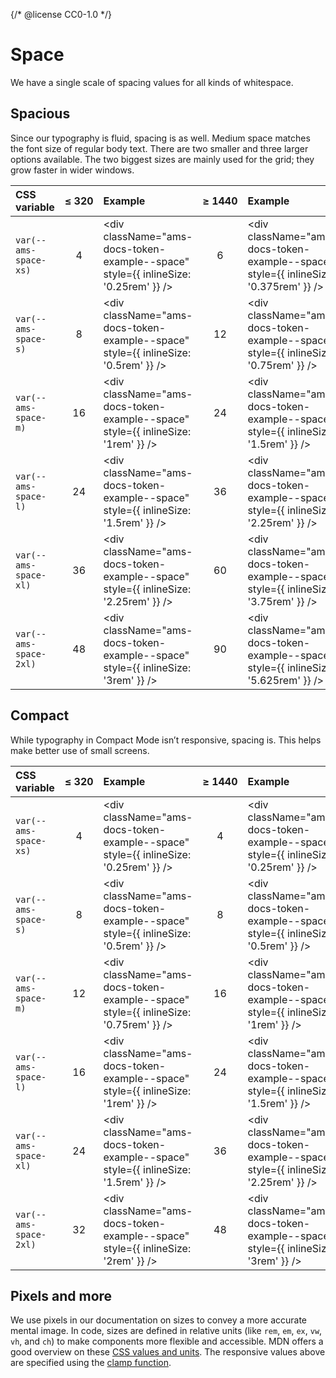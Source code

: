 {/* @license CC0-1.0 */}


<Meta title="Brand/Design Tokens/Space" />

# Space

We have a single scale of spacing values for all kinds of whitespace.

## Spacious

Since our typography is fluid, spacing is as well.
Medium space matches the font size of regular body text.
There are two smaller and three larger options available.
The two biggest sizes are mainly used for the grid; they grow faster in wider windows.

| CSS variable           | ≤&nbsp;320 | Example                                                                             | ≥&nbsp;1440 | Example                                                                              |
| :--------------------- | :--------: | :---------------------------------------------------------------------------------- | :---------: | :----------------------------------------------------------------------------------- |
| `var(--ams-space-xs)`  |     4      | <div className="ams-docs-token-example--space" style={{ inlineSize: '0.25rem' }} /> |      6      | <div className="ams-docs-token-example--space" style={{ inlineSize: '0.375rem' }} /> |
| `var(--ams-space-s)`   |     8      | <div className="ams-docs-token-example--space" style={{ inlineSize: '0.5rem' }} />  |     12      | <div className="ams-docs-token-example--space" style={{ inlineSize: '0.75rem' }} />  |
| `var(--ams-space-m)`   |     16     | <div className="ams-docs-token-example--space" style={{ inlineSize: '1rem' }} />    |     24      | <div className="ams-docs-token-example--space" style={{ inlineSize: '1.5rem' }} />   |
| `var(--ams-space-l)`   |     24     | <div className="ams-docs-token-example--space" style={{ inlineSize: '1.5rem' }} />  |     36      | <div className="ams-docs-token-example--space" style={{ inlineSize: '2.25rem' }} />  |
| `var(--ams-space-xl)`  |     36     | <div className="ams-docs-token-example--space" style={{ inlineSize: '2.25rem' }} /> |     60      | <div className="ams-docs-token-example--space" style={{ inlineSize: '3.75rem' }} />  |
| `var(--ams-space-2xl)` |     48     | <div className="ams-docs-token-example--space" style={{ inlineSize: '3rem' }} />    |     90      | <div className="ams-docs-token-example--space" style={{ inlineSize: '5.625rem' }} /> |

## Compact

While typography in Compact Mode isn’t responsive, spacing is.
This helps make better use of small screens.

| CSS variable           | ≤&nbsp;320 | Example                                                                             | ≥&nbsp;1440 | Example                                                                             |
| :--------------------- | :--------: | :---------------------------------------------------------------------------------- | :---------: | :---------------------------------------------------------------------------------- |
| `var(--ams-space-xs)`  |     4      | <div className="ams-docs-token-example--space" style={{ inlineSize: '0.25rem' }} /> |      4      | <div className="ams-docs-token-example--space" style={{ inlineSize: '0.25rem' }} /> |
| `var(--ams-space-s)`   |     8      | <div className="ams-docs-token-example--space" style={{ inlineSize: '0.5rem' }} />  |      8      | <div className="ams-docs-token-example--space" style={{ inlineSize: '0.5rem' }} />  |
| `var(--ams-space-m)`   |     12     | <div className="ams-docs-token-example--space" style={{ inlineSize: '0.75rem' }} /> |     16      | <div className="ams-docs-token-example--space" style={{ inlineSize: '1rem' }} />    |
| `var(--ams-space-l)`   |     16     | <div className="ams-docs-token-example--space" style={{ inlineSize: '1rem' }} />    |     24      | <div className="ams-docs-token-example--space" style={{ inlineSize: '1.5rem' }} />  |
| `var(--ams-space-xl)`  |     24     | <div className="ams-docs-token-example--space" style={{ inlineSize: '1.5rem' }} />  |     36      | <div className="ams-docs-token-example--space" style={{ inlineSize: '2.25rem' }} /> |
| `var(--ams-space-2xl)` |     32     | <div className="ams-docs-token-example--space" style={{ inlineSize: '2rem' }} />    |     48      | <div className="ams-docs-token-example--space" style={{ inlineSize: '3rem' }} />    |

## Pixels and more

We use pixels in our documentation on sizes to convey a more accurate mental image.
In code, sizes are defined in relative units (like `rem`, `em`, `ex`, `vw`, `vh`, and `ch`) to make components more flexible and accessible.
MDN offers a good overview on these [CSS values and units](https://developer.mozilla.org/en-US/docs/Web/CSS/CSS_Values_and_Units).
The responsive values above are specified using the [clamp function](https://developer.mozilla.org/en-US/docs/Web/CSS/clamp).
